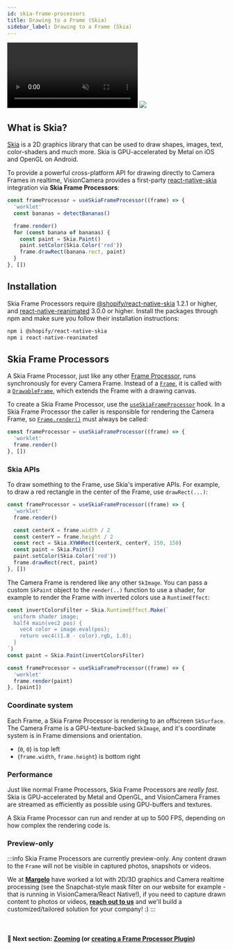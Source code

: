 ```yaml
---
id: skia-frame-processors
title: Drawing to a Frame (Skia)
sidebar_label: Drawing to a Frame (Skia)
---
```



<div class="image-container" style={size} >
  <video
    xmlns="http://www.w3.org/1999/xhtml"
    style={{ position: 'absolute', ...size, transform: 'scale(0.88)' }}
    autoPlay
    muted
    loop>
    <source src={useBaseUrl("img/demo_drawing.mp4")} type="video/mp4" />
  </video>
  <img src={useBaseUrl("img/frame.png")} style={{ position: 'absolute', ...size }} />
</div>

## What is Skia?

[Skia](https://skia.org) is a 2D graphics library that can be used to draw shapes, images, text, color-shaders and much more. Skia is GPU-accelerated by Metal on iOS and OpenGL on Android.

To provide a powerful cross-platform API for drawing directly to Camera Frames in realtime, VisionCamera provides a first-party [react-native-skia](https://github.com/Shopify/react-native-skia) integration via **Skia Frame Processors**:

```ts
const frameProcessor = useSkiaFrameProcessor((frame) => {
  'worklet'
  const bananas = detectBananas()

  frame.render()
  for (const banana of bananas) {
    const paint = Skia.Paint()
    paint.setColor(Skia.Color('red'))
    frame.drawRect(banana.rect, paint)
  }
}, [])
```

## Installation

Skia Frame Processors require [@shopify/react-native-skia](https://github.com/Shopify/react-native-skia) 1.2.1 or higher, and [react-native-reanimated](http://github.com/software-mansion/react-native-reanimated) 3.0.0 or higher. Install the packages through npm and make sure you follow their installation instructions:

```sh
npm i @shopify/react-native-skia
npm i react-native-reanimated
```

## Skia Frame Processors

A Skia Frame Processor, just like any other [Frame Processor](/docs/guides/frame-processors), runs synchronously for every Camera Frame.
Instead of a [`Frame`](/docs/api/interfaces/Frame), it is called with a [`DrawableFrame`](/docs/api/interfaces/DrawableFrame), which extends the Frame with a drawing canvas.

To create a Skia Frame Processor, use the [`useSkiaFrameProcessor`](/docs/api/useskiaframeprocessor) hook.
In a Skia Frame Processor the caller is responsible for rendering the Camera Frame, so [`Frame.render()`](/docs/api/interfaces/DrawableFrame#render) must always be called:

```ts
const frameProcessor = useSkiaFrameProcessor((frame) => {
  'worklet'
  frame.render()
}, [])
```

### Skia APIs

To draw something to the Frame, use Skia's imperative APIs. For example, to draw a red rectangle in the center of the Frame, use `drawRect(...)`:

```ts
const frameProcessor = useSkiaFrameProcessor((frame) => {
  'worklet'
  frame.render()

  const centerX = frame.width / 2
  const centerY = frame.height / 2
  const rect = Skia.XYWHRect(centerX, centerY, 150, 150)
  const paint = Skia.Paint()
  paint.setColor(Skia.Color('red'))
  frame.drawRect(rect, paint)
}, [])
```

The Camera Frame is rendered like any other `SkImage`. You can pass a custom `SkPaint` object to the `render(..)` function to use a shader, for example to render the Frame with inverted colors use a `RuntimeEffect`:

```ts
const invertColorsFilter = Skia.RuntimeEffect.Make(`
  uniform shader image;
  half4 main(vec2 pos) {
    vec4 color = image.eval(pos);
    return vec4((1.0 - color).rgb, 1.0);
  }
`)
const paint = Skia.Paint(invertColorsFilter)

const frameProcessor = useSkiaFrameProcessor((frame) => {
  'worklet'
  frame.render(paint)
}, [paint])
```

### Coordinate system

Each Frame, a Skia Frame Processor is rendering to an offscreen `SkSurface`.
The Camera Frame is a GPU-texture-backed `SkImage`, and it's coordinate system is in Frame dimensions and orientation.
- (`0`, `0`) is top left
- (`frame.width`, `frame.height`) is bottom right

### Performance

Just like normal Frame Processors, Skia Frame Processors are _really fast_. Skia is GPU-accelerated by Metal and OpenGL, and VisionCamera Frames are streamed as efficiently as possible using GPU-buffers and textures.

A Skia Frame Processor can run and render at up to 500 FPS, depending on how complex the rendering code is.

### Preview-only

:::info
Skia Frame Processors are currently preview-only. Any content drawn to the `Frame` will not be visible in captured photos, snapshots or videos.

We at [**Margelo**](https://margelo.io) have worked a lot with 2D/3D graphics and Camera realtime processing (see the Snapchat-style mask filter on our website for example - that is running in VisionCamera/React Native!), if you need to capture drawn content to photos or videos, [**reach out to us**](https://margelo.io#contact) and we'll build a customized/tailored solution for your company! :)
:::

<br />

#### 🚀 Next section: [Zooming](/docs/guides/zooming) (or [creating a Frame Processor Plugin](/docs/guides/frame-processors-plugins-overview))
